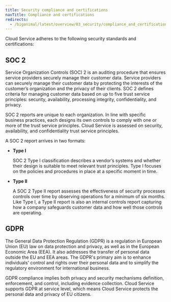 ```yaml
---
title: Security compliance and certifications
navTitle: Compliance and certifications
redirects:
  - /biganimal/latest/overview/03_security/compliance_and_certifications/ #generated for BigAnimal URL path removal branch
---
```


Cloud Service adheres to the following security standards and certifications: 

## SOC 2 

Service Organization Controls (SOC) 2 is an auditing procedure that ensures service providers securely manage their customer data. Service providers can securely manage their customer data by protecting the interests of the customer’s organization and the privacy of their clients. SOC 2 defines criteria for managing customer data based on up to five trust service principles: security, availability, processing integrity, confidentiality, and privacy.  

SOC 2 reports are unique to each organization. In line with specific business practices, each designs its own controls to comply with one or more of the trust service principles. Cloud Service is assessed on security, availability, and confidentiality trust service principles. 

A SOC 2 report arrives in two formats:

- **Type I** 

  SOC 2 Type I classification describes a vendor’s systems and whether their design is suitable to meet relevant trust principles. Type I focuses on the policies and procedures in place at a specific moment in time. 

- **Type II**

  A SOC 2 Type II report assesses the effectiveness of security processes controls over time by observing operations for a minimum of six months. Like Type I, a Type II report is also an internal controls report capturing how a company safeguards customer data and how well those controls are operating.

## GDPR

The General Data Protection Regulation (GDPR) is a regulation in European Union (EU) law on data protection and privacy, as well as in the European Economic Area (EEA). It also addresses the transfer of personal data outside the EU and EEA areas. The GDPR's primary aim is to enhance individuals' control and rights over their personal data and to simplify the regulatory environment for international business.

GDPR compliance implies both privacy and security mechanisms definition, enforcement, and control, including evidence collection. 
Cloud Service supports GDPR at service level, which means Cloud Service protects the personal data and privacy of EU citizens.
